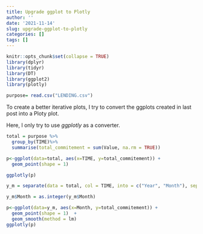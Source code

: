 ---
title: Upgrade ggplot to Plotly
author: ''
date: '2021-11-14'
slug: upgrade-ggplot-to-plotly
categories: []
tags: []
---

```{r setup, include=FALSE}
knitr::opts_chunk$set(collapse = TRUE)
library(dplyr)
library(tidyr)
library(DT)
library(ggplot2)
library(plotly)

```

```{r echo=FALSE, message=FALSE, warning=FALSE}
purpose= read.csv("LENDING.csv")

```

To create a better iterative plots, I try to convert the ggplots created in last post into a Ploty plot.

Here, I only try to use *ggplotly* as a converter.


```{r echo=TRUE}
total = purpose %>% 
  group_by(TIME)%>%
  summarise(total_commitement = sum(Value, na.rm = TRUE))

p<-ggplot(data=total, aes(x=TIME, y=total_commitement)) +
  geom_point(shape = 1)  

ggplotly(p)

```

```{r smooth, echo=FALSE, fig.cap='Total value of commitments trend and Regression Plot', message=FALSE, warning=FALSE, tidy=FALSE}

y_m = separate(data = total, col = TIME, into = c("Year", "Month"), sep = "-")

y_m$Month = as.integer(y_m$Month)

p<-ggplot(data=y_m, aes(x=Month, y=total_commitement)) +
  geom_point(shape = 1)  +
  geom_smooth(method = lm)
ggplotly(p)

```





